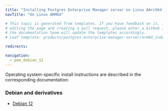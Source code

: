 ```yaml
---
title: "Installing Postgres Enterprise Manager server on Linux AArch64 (ARM64)"
navTitle: "On Linux ARM64"

# This topic is generated from templates. If you have feedback on it, instead of
# editing the page and creating a pull request, please enter a GitHub issue and
# the documentation team will update the templates accordingly.
# Leaf template: products/postgres-enterprise-manager-server/arm64_index.njk

redirects:

navigation:
  - pem_debian_12
---
```


Operating system-specific install instructions are described in the corresponding documentation:

### Debian and derivatives

- [Debian 12](pem_debian_12)
